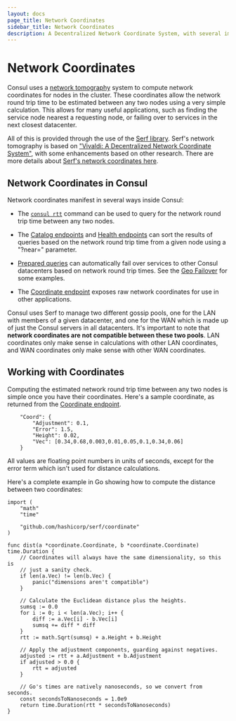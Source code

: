 ```yaml
---
layout: docs
page_title: Network Coordinates
sidebar_title: Network Coordinates
description: A Decentralized Network Coordinate System, with several improvements based on several follow-on papers.
---
```


# Network Coordinates

Consul uses a [network tomography](https://en.wikipedia.org/wiki/Network_tomography)
system to compute network coordinates for nodes in the cluster. These coordinates
allow the network round trip time to be estimated between any two nodes using a
very simple calculation. This allows for many useful applications, such as finding
the service node nearest a requesting node, or failing over to services in the next
closest datacenter.

All of this is provided through the use of the [Serf library](https://www.serf.io/).
Serf's network tomography is based on ["Vivaldi: A Decentralized Network Coordinate System"](http://www.cs.ucsb.edu/~ravenben/classes/276/papers/vivaldi-sigcomm04.pdf),
with some enhancements based on other research. There are more details about
[Serf's network coordinates here](https://www.serf.io/docs/internals/coordinates.html).

## Network Coordinates in Consul

Network coordinates manifest in several ways inside Consul:

- The [`consul rtt`](/docs/commands/rtt) command can be used to query for the
  network round trip time between any two nodes.

- The [Catalog endpoints](/api/catalog) and
  [Health endpoints](/api/health) can sort the results of queries based
  on the network round trip time from a given node using a "?near=" parameter.

- [Prepared queries](/api/query) can automatically fail over services
  to other Consul datacenters based on network round trip times. See the
  [Geo Failover](https://learn.hashicorp.com/consul/developer-discovery/geo-failover) for some examples.

- The [Coordinate endpoint](/api/coordinate) exposes raw network
  coordinates for use in other applications.

Consul uses Serf to manage two different gossip pools, one for the LAN with members
of a given datacenter, and one for the WAN which is made up of just the Consul servers
in all datacenters. It's important to note that **network coordinates are not compatible
between these two pools**. LAN coordinates only make sense in calculations with other
LAN coordinates, and WAN coordinates only make sense with other WAN coordinates.

## Working with Coordinates

Computing the estimated network round trip time between any two nodes is simple
once you have their coordinates. Here's a sample coordinate, as returned from the
[Coordinate endpoint](/api/coordinate).

```
    "Coord": {
        "Adjustment": 0.1,
        "Error": 1.5,
        "Height": 0.02,
        "Vec": [0.34,0.68,0.003,0.01,0.05,0.1,0.34,0.06]
    }
```

All values are floating point numbers in units of seconds, except for the error
term which isn't used for distance calculations.

Here's a complete example in Go showing how to compute the distance between two
coordinates:

```
import (
    "math"
    "time"

    "github.com/hashicorp/serf/coordinate"
)

func dist(a *coordinate.Coordinate, b *coordinate.Coordinate) time.Duration {
    // Coordinates will always have the same dimensionality, so this is
    // just a sanity check.
    if len(a.Vec) != len(b.Vec) {
        panic("dimensions aren't compatible")
    }

    // Calculate the Euclidean distance plus the heights.
    sumsq := 0.0
    for i := 0; i < len(a.Vec); i++ {
        diff := a.Vec[i] - b.Vec[i]
        sumsq += diff * diff
    }
    rtt := math.Sqrt(sumsq) + a.Height + b.Height

    // Apply the adjustment components, guarding against negatives.
    adjusted := rtt + a.Adjustment + b.Adjustment
    if adjusted > 0.0 {
        rtt = adjusted
    }

    // Go's times are natively nanoseconds, so we convert from seconds.
    const secondsToNanoseconds = 1.0e9
    return time.Duration(rtt * secondsToNanoseconds)
}
```

